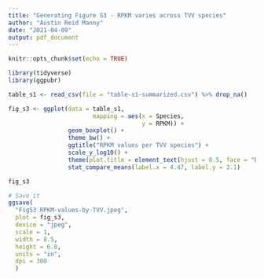 ```yaml
---
title: "Generating Figure S3 - RPKM varies across TVV species"
author: "Austin Reid Manny"
date: "2021-04-09"
output: pdf_document
---
```


```r
knitr::opts_chunk$set(echo = TRUE)
```

```r
library(tidyverse)
library(ggpubr)
```

```r
table_s1 <- read_csv(file = "table-s1-summarized.csv") %>% drop_na()
```

```r
fig_s3 <- ggplot(data = table_s1,
                        mapping = aes(x = Species,
                                      y = RPKM)) +
                 geom_boxplot() + 
                 theme_bw() +
                 ggtitle("RPKM values per TVV species") +
                 scale_y_log10() +
                 theme(plot.title = element_text(hjust = 0.5, face = "bold")) +
                 stat_compare_means(label.x = 4.47, label.y = 2.1)

fig_s3
```

```r
# Save it
ggsave(
  "FigS3 RPKM-values-by-TVV.jpeg",
  plot = fig_s3,
  device = "jpeg",
  scale = 1,
  width = 8.5,
  height = 6.8,
  units = "in",
  dpi = 300
  )
```

